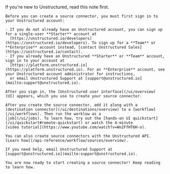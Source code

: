 <Note>
    If you're new to Unstructured, read this note first.
    
    Before you can create a source connector, you must first sign in to your Unstructured account:
    
    - If you do not already have an Unstructured account, you can sign up for a single-user **Starter** account at 
      [https://unstructured.io/developers](https://unstructured.io/developers). To sign up for a **Team** or **Enterprise** account instead, [contact Unstructured Sales](https://unstructured.io/contact).
    - If you already have an Unstructured **Starter** or **Team** account, sign in to your account at 
      [https://platform.unstructured.io](https://platform.unstructured.io). For an **Enterprise** account, see your Unstructured account administrator for instructions, 
      or email Unstructured Support at [support@unstructured.io](mailto:support@unstructured.io).

    After you sign in, the [Unstructured user interface](/ui/overview) (UI) appears, which you use to create your source connector.
    
    After you create the source connector, add it along with a 
    [destination connector](/ui/destinations/overview) to a [workflow](/ui/workflows). Then run the worklow as a 
    [job](/ui/jobs). To learn how, try out the [hands-on UI quickstart](/ui/quickstart#remote-quickstart) or watch the 4-minute 
    [video tutorial](https://www.youtube.com/watch?v=Wn2FfHT6H-o).

    You can also create source connectors with the Unstructured API. 
    [Learn how](/api-reference/workflow/sources/overview).
    
    If you need help, email Unstructured Support at [support@unstructured.io](mailto:support@unstructured.io).

    You are now ready to start creating a source connector! Keep reading to learn how.
</Note>